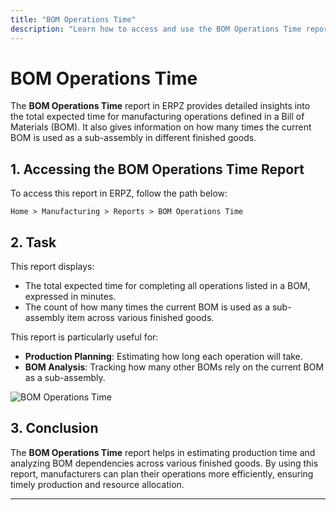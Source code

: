 ```yaml
---
title: "BOM Operations Time"
description: "Learn how to access and use the BOM Operations Time report in ERPZ to track the expected time for operations in your Bill of Materials."
---
```


# BOM Operations Time

The **BOM Operations Time** report in ERPZ provides detailed insights into the total expected time for manufacturing operations defined in a Bill of Materials (BOM). It also gives information on how many times the current BOM is used as a sub-assembly in different finished goods.

## 1. Accessing the BOM Operations Time Report

To access this report in ERPZ, follow the path below:

`Home > Manufacturing > Reports > BOM Operations Time`

## 2. Task

This report displays:

- The total expected time for completing all operations listed in a BOM, expressed in minutes.
- The count of how many times the current BOM is used as a sub-assembly item across various finished goods.

This report is particularly useful for:

- **Production Planning**: Estimating how long each operation will take.
- **BOM Analysis**: Tracking how many other BOMs rely on the current BOM as a sub-assembly.
  
![BOM Operations Time]()

## 3. Conclusion

The **BOM Operations Time** report helps in estimating production time and analyzing BOM dependencies across various finished goods. By using this report, manufacturers can plan their operations more efficiently, ensuring timely production and resource allocation.

---
